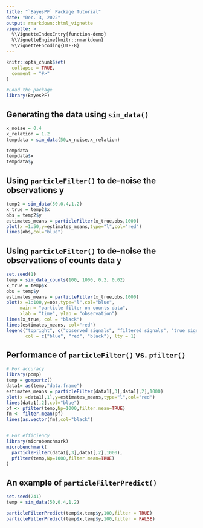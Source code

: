 ```yaml
---
title: "`BayesPF` Package Tutorial"
date: "Dec. 3, 2022"
output: rmarkdown::html_vignette
vignette: >
  %\VignetteIndexEntry{function-demo}
  %\VignetteEngine{knitr::rmarkdown}
  %\VignetteEncoding{UTF-8}
---
```


```r
knitr::opts_chunk$set(
  collapse = TRUE,
  comment = "#>"
)
```

```r
#Load the package
library(BayesPF)
```

## Generating the data using `sim_data()`
```r
x_noise = 0.4
x_relation = 1.2
tempdata = sim_data(50,x_noise,x_relation)

tempdata
tempdata$x
tempdata$y
```

## Using `particleFilter()` to de-noise the observations y
```r
temp2 = sim_data(50,0.4,1.2)
x_true = temp2$x
obs = temp2$y
estimates_means = particleFilter(x_true,obs,1000)
plot(x =1:50,y=estimates_means,type="l",col="red")
lines(obs,col="blue")
```

## Using `particleFilter()` to de-noise the observations of counts data y
```r
set.seed(1)
temp = sim_data_counts(100, 1000, 0.2, 0.02)
x_true = temp$x
obs = temp$y
estimates_means = particleFilter(x_true,obs,1000)
plot(x =1:100,y=obs,type="l",col="blue", 
     main = "particle filter on counts data", 
     xlab = "time", ylab = "observation")
lines(x_true, col = "black")
lines(estimates_means, col="red")
legend("topright", c("observed signals", "filtered signals", "true signals"), 
       col = c("blue", "red", "black"), lty = 1)
```




## Performance of `particleFilter()` vs. `pfilter()`
```r
# For accuracy
library(pomp)
temp = gompertz()
data1= as(temp,"data.frame")
estimates_means = particleFilter(data1[,3],data1[,2],1000)
plot(x =data1[,1],y=estimates_means,type="l",col="red")
lines(data1[,2],col="blue")
pf <- pfilter(temp,Np=1000,filter.mean=TRUE)
fm <- filter.mean(pf)
lines(as.vector(fm),col="black")


# For efficiency
library(microbenchmark)
microbenchmark(
  particleFilter(data1[,3],data1[,2],1000),
  pfilter(temp,Np=1000,filter.mean=TRUE)
)
```

## An example of `particleFilterPredict()`
```r
set.seed(241)
temp = sim_data(50,0.4,1.2)

particleFilterPredict(temp$x,temp$y,100,filter = TRUE)
particleFilterPredict(temp$x,temp$y,100,filter = FALSE)

```
